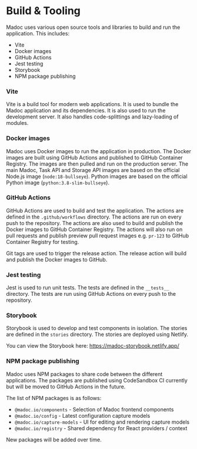 # Build & Tooling

Madoc uses various open source tools and libraries to build and run the application. This includes:

- Vite
- Docker images
- GitHub Actions
- Jest testing
- Storybook
- NPM package publishing


### Vite

Vite is a build tool for modern web applications. It is used to bundle the Madoc application and its dependencies. It is
also used to run the development server. It also handles code-splittings and lazy-loading of modules.

### Docker images

Madoc uses Docker images to run the application in production. The Docker images are built using GitHub Actions and
published to GitHub Container Registry. The images are then pulled and run on the production server. The main Madoc,
Task API and Storage API images are based on the official Node.js image (`node:18-bullseye`). Python images are based on
the official Python image (`python:3.8-slim-bullseye`).

### GitHub Actions

GitHub Actions are used to build and test the application. The actions are defined in the `.github/workflows` directory.
The actions are run on every push to the repository. The actions are also used to build and publish the Docker images
to GitHub Container Registry. The actions will also run on pull requests and publish preview pull request images e.g. `pr-123`
to GitHub Container Registry for testing.

Git tags are used to trigger the release action. The release action will build and publish the Docker images to GitHub.

### Jest testing

Jest is used to run unit tests. The tests are defined in the `__tests__` directory. The tests are run using GitHub
Actions on every push to the repository.

### Storybook

Storybook is used to develop and test components in isolation. The stories are defined in the `stories` directory. The
stories are deployed using Netlify.

You can view the Storybook here: https://madoc-storybook.netlify.app/

### NPM package publishing

Madoc uses NPM packages to share code between the different applications. The packages are published using
CodeSandbox CI currently but will be moved to GitHub Actions in the future.

The list of NPM packages is as follows:

* `@madoc.io/components` - Selection of Madoc frontend components
* `@madoc.io/config` - Latest configuration capture models
* `@madoc.io/capture-models` - UI for editing and rendering capture models
* `@madoc.io/registry` - Shared dependency for React providers / context

New packages will be added over time.
